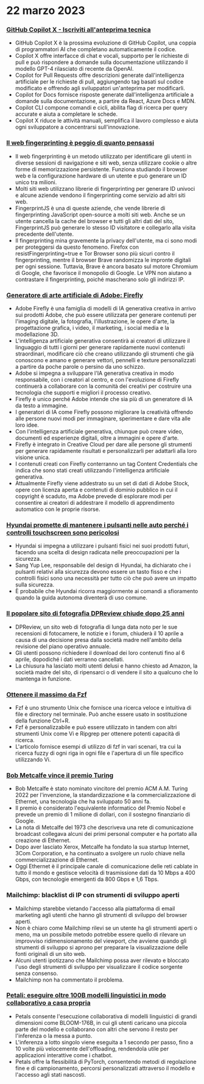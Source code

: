 

<CallToAction />

<Steps>

# 22 marzo 2023

### [GitHub Copilot X - Iscriviti all'anteprima tecnica](https://github.blog/2023-03-22-github-copilot-x-the-ai-powered-developer-experience/?ref=hackernewsgpt.com)

- GitHub Copilot X è la prossima evoluzione di GitHub Copilot, una coppia di programmatori AI che completano automaticamente il codice.
- Copilot X offre interfacce di chat e vocali, supporto per le richieste di pull e può rispondere a domande sulla documentazione utilizzando il modello GPT-4 rilasciato di recente da OpenAI.
- Copilot for Pull Requests offre descrizioni generate dall'intelligenza artificiale per le richieste di pull, aggiungendo tag basati sul codice modificato e offrendo agli sviluppatori un'anteprima per modificarli.
- Copilot for Docs fornisce risposte generate dall'intelligenza artificiale a domande sulla documentazione, a partire da React, Azure Docs e MDN.
- Copilot CLI compone comandi e cicli, abilita flag di ricerca per query accurate e aiuta a completare le schede.
- Copilot X riduce le attività manuali, semplifica il lavoro complesso e aiuta ogni sviluppatore a concentrarsi sull'innovazione.

### [Il web fingerprinting è peggio di quanto pensassi](https://www.bitestring.com/posts/2023-03-19-web-fingerprinting-is-worse-than-I-thought.html?ref=hackernewsgpt.com)

- Il web fingerprinting è un metodo utilizzato per identificare gli utenti in diverse sessioni di navigazione e siti web, senza utilizzare cookie o altre forme di memorizzazione persistente. Funziona studiando il browser web e la configurazione hardware di un utente e può generare un ID unico tra milioni.
- Molti siti web utilizzano librerie di fingerprinting per generare ID univoci e alcune aziende vendono il fingerprinting come servizio ad altri siti web.
- FingerprintJS è una di queste aziende, che vende librerie di fingerprinting JavaScript open-source a molti siti web. Anche se un utente cancella la cache del browser e tutti gli altri dati del sito, FingerprintJS può generare lo stesso ID visitatore e collegarlo alla visita precedente dell'utente.
- Il fingerprinting mina gravemente la privacy dell'utente, ma ci sono modi per proteggersi da questo fenomeno. Firefox con resistFingerprinting=true e Tor Browser sono più sicuri contro il fingerprinting, mentre il browser Brave randomizza le impronte digitali per ogni sessione. Tuttavia, Brave è ancora basato sul motore Chromium di Google, che favorisce il monopolio di Google. Le VPN non aiutano a contrastare il fingerprinting, poiché mascherano solo gli indirizzi IP.

### [Generatore di arte artificiale di Adobe: Firefly](https://www.adobe.com/sensei/generative-ai/firefly.html?ref=hackernewsgpt.com)

- Adobe Firefly è una famiglia di modelli di IA generativa creativa in arrivo sui prodotti Adobe, che può essere utilizzata per generare contenuti per l'imaging digitale, la fotografia, l'illustrazione, le opere d'arte, la progettazione grafica, i video, il marketing, i social media e la modellazione 3D.
- L'intelligenza artificiale generativa consentirà ai creatori di utilizzare il linguaggio di tutti i giorni per generare rapidamente nuovi contenuti straordinari, modificare ciò che creano utilizzando gli strumenti che già conoscono e amano e generare vettori, pennelli e texture personalizzati a partire da poche parole o persino da uno schizzo.
- Adobe si impegna a sviluppare l'IA generativa creativa in modo responsabile, con i creatori al centro, e con l'evoluzione di Firefly continuerà a collaborare con la comunità dei creativi per costruire una tecnologia che supporti e migliori il processo creativo.
- Firefly è unico perché Adobe intende che sia più di un generatore di IA da testo a immagine.
- I generatori di IA come Firefly possono migliorare la creatività offrendo alle persone nuovi modi per immaginare, sperimentare e dare vita alle loro idee.
- Con l'intelligenza artificiale generativa, chiunque può creare video, documenti ed esperienze digitali, oltre a immagini e opere d'arte.
- Firefly è integrato in Creative Cloud per dare alle persone gli strumenti per generare rapidamente risultati e personalizzarli per adattarli alla loro visione unica.
- I contenuti creati con Firefly conterranno un tag Content Credentials che indica che sono stati creati utilizzando l'intelligenza artificiale generativa.
- Attualmente Firefly viene addestrato su un set di dati di Adobe Stock, opere con licenza aperta e contenuti di dominio pubblico in cui il copyright è scaduto, ma Adobe prevede di esplorare modi per consentire ai creatori di addestrare il modello di apprendimento automatico con le proprie risorse.

### [Hyundai promette di mantenere i pulsanti nelle auto perché i controlli touchscreen sono pericolosi](https://www.thedrive.com/news/hyundai-promises-to-keep-buttons-in-cars-because-touchscreen-controls-are-dangerous?ref=hackernewsgpt.com)

- Hyundai si impegna a utilizzare i pulsanti fisici nei suoi prodotti futuri, facendo una scelta di design radicata nelle preoccupazioni per la sicurezza.
- Sang Yup Lee, responsabile del design di Hyundai, ha dichiarato che i pulsanti relativi alla sicurezza devono essere un tasto fisso e che i controlli fisici sono una necessità per tutto ciò che può avere un impatto sulla sicurezza.
- È probabile che Hyundai ricorra maggiormente ai comandi a sfioramento quando la guida autonoma diventerà di uso comune.

### [Il popolare sito di fotografia DPReview chiude dopo 25 anni](https://www.dpreview.com/news/5901145460/dpreview-com-to-close?ref=hackernewsgpt.com)

- DPReview, un sito web di fotografia di lunga data noto per le sue recensioni di fotocamere, le notizie e i forum, chiuderà il 10 aprile a causa di una decisione presa dalla società madre nell'ambito della revisione del piano operativo annuale.
- Gli utenti possono richiedere il download dei loro contenuti fino al 6 aprile, dopodiché i dati verranno cancellati.
- La chiusura ha lasciato molti utenti delusi e hanno chiesto ad Amazon, la società madre del sito, di ripensarci o di vendere il sito a qualcuno che lo mantenga in funzione.

### [Ottenere il massimo da Fzf](https://andrew-quinn.me/fzf/?ref=hackernewsgpt.com)

- Fzf è uno strumento Unix che fornisce una ricerca veloce e intuitiva di file e directory nel terminale. Può anche essere usato in sostituzione della funzione Ctrl+R.
- Fzf è personalizzabile e può essere utilizzato in tandem con altri strumenti Unix come Vi e Ripgrep per ottenere potenti capacità di ricerca.
- L'articolo fornisce esempi di utilizzo di fzf in vari scenari, tra cui la ricerca fuzzy di ogni riga in ogni file e l'apertura di un file specifico utilizzando Vi.

### [Bob Metcalfe vince il premio Turing](https://amturing.acm.org/?2023=&ref=hackernewsgpt.com)

- Bob Metcalfe è stato nominato vincitore del premio ACM A.M. Turing 2022 per l'invenzione, la standardizzazione e la commercializzazione di Ethernet, una tecnologia che ha sviluppato 50 anni fa.
- Il premio è considerato l'equivalente informatico del Premio Nobel e prevede un premio di 1 milione di dollari, con il sostegno finanziario di Google.
- La nota di Metcalfe del 1973 che descriveva una rete di comunicazione broadcast collegava alcuni dei primi personal computer e ha portato alla creazione di Ethernet.
- Dopo aver lasciato Xerox, Metcalfe ha fondato la sua startup Internet, 3Com Corporation, e ha continuato a svolgere un ruolo chiave nella commercializzazione di Ethernet.
- Oggi Ethernet è il principale canale di comunicazione delle reti cablate in tutto il mondo e gestisce velocità di trasmissione dati da 10 Mbps a 400 Gbps, con tecnologie emergenti da 800 Gbps e 1,6 Tbps.

### Mailchimp: blacklist di IP con strumenti di sviluppo aperti

- Mailchimp starebbe vietando l'accesso alla piattaforma di email marketing agli utenti che hanno gli strumenti di sviluppo del browser aperti.
- Non è chiaro come Mailchimp rilevi se un utente ha gli strumenti aperti o meno, ma un possibile metodo potrebbe essere quello di rilevare un improvviso ridimensionamento del viewport, che avviene quando gli strumenti di sviluppo si aprono per preparare la visualizzazione delle fonti originali di un sito web.
- Alcuni utenti ipotizzano che Mailchimp possa aver rilevato e bloccato l'uso degli strumenti di sviluppo per visualizzare il codice sorgente senza consenso.
- Mailchimp non ha commentato il problema.

### [Petali: eseguire oltre 100B modelli linguistici in modo collaborativo a casa propria](https://petals.ml/?ref=hackernewsgpt.com)

- Petals consente l'esecuzione collaborativa di modelli linguistici di grandi dimensioni come BLOOM-176B, in cui gli utenti caricano una piccola parte del modello e collaborano con altri che servono il resto per l'inferenza o la messa a punto.
- L'inferenza a lotto singolo viene eseguita a 1 secondo per passo, fino a 10 volte più velocemente dell'offloading, rendendola utile per applicazioni interattive come i chatbot.
- Petals offre la flessibilità di PyTorch, consentendo metodi di regolazione fine e di campionamento, percorsi personalizzati attraverso il modello e l'accesso agli stati nascosti.

</Steps>
